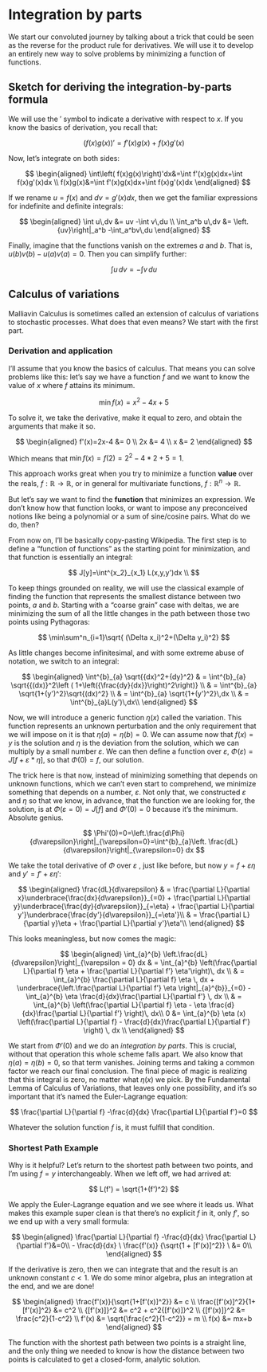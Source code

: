 # Integration by parts

We start our convoluted journey by talking about a trick that could be seen as the reverse for the product rule for derivatives. We will use it to develop an entirely new way to solve problems by minimizing a function of functions.

## Sketch for deriving the integration-by-parts formula

We will use the $'$ symbol to indicate a derivative with respect to $x$. If you know the basics of derivation, you recall that:

$$
\left( f(x)g(x)\right)'=f'(x)g(x)+f(x)g'(x)
$$

Now, let's integrate on both sides:

$$
\begin{aligned}
\int\left( f(x)g(x)\right)'dx&=\int f'(x)g(x)dx+\int f(x)g'(x)dx \\ 
f(x)g(x)&=\int f'(x)g(x)dx+\int f(x)g'(x)dx
\end{aligned}
$$

If we rename $u=f(x)$ and $dv = g'(x)dx$, then we get the familiar expressions for indefinite and definite integrals:

$$
\begin{aligned}
\int u\,dv &= uv -\int v\,du \\
\int_a^b u\,dv &= \left.{uv}\right|_a^b -\int_a^bv\,du
\end{aligned}
$$

Finally, imagine that the functions vanish on the extremes $a$ and $b$. That is, $u(b)v(b)-u(a)v(a)=0$. Then you can simplify further:

$$
\int u\,dv = -\int v\,du
$$

## Calculus of variations

Malliavin Calculus is sometimes called an extension of calculus of variations to stochastic processes. What does that even means? We start with the first part.

### Derivation and application

I'll assume that you know the basics of calculus. That means you can solve problems like this: let's say we have a function $f$ and we want to know the value of $x$ where $f$ attains its minimum.

$$
\min{f(x)}=x^2-4x+5
$$

To solve it, we take the derivative, make it equal to zero, and obtain the arguments that make it so.

$$
\begin{aligned}
f'(x)=2x-4 &= 0 \\
2x &= 4 \\
x &= 2 
\end{aligned}
$$

Which means that $\min{f(x)}=f(2)=2^2-4*2+5=1$.

This approach works great when you try to minimize a function **value** over the reals, $f: \mathbb{R} \to \mathbb{R}$, or in general for multivariate functions, $f: \mathbb{R}^n \to \mathbb{R}$.

But let's say we want to find the **function** that minimizes an expression. We don't know how that function looks, or want to impose any preconceived notions like being a polynomial or a sum of sine/cosine pairs. What do we do, then?

From now on, I'll be basically copy-pasting Wikipedia. The first step is to define a "function of functions" as the starting point for minimization, and that function is essentially an integral:

$$
J[y]=\int^{x_2}_{x_1} L(x,y,y')dx \\
$$

To keep things grounded on reality, we will use the classical example of finding the function that represents the smallest distance between two points, $a$ and $b$. Starting with a "coarse grain" case with deltas, we are minimizing the sum of all the little changes in the path between those two points using Pythagoras:

$$
\min\sum^n_{i=1}\sqrt{ (\Delta x_i)^2+(\Delta y_i)^2}
$$

As little changes become infinitesimal, and with some extreme abuse of notation, we switch to an integral:

$$
\begin{aligned}
\int^{b}_{a} \sqrt{{dx}^2+{dy}^2}
& = \int^{b}_{a} \sqrt{{(dx)}^2\left ( 1+\left({\frac{dy}{dx}}\right)^2\right)} \\
& = \int^{b}_{a} \sqrt{1+(y')^2}\sqrt{(dx)^2} \\
& = \int^{b}_{a} \sqrt{1+(y')^2}\,dx \\
& = \int^{b}_{a}L(y')\,dx\\
\end{aligned}
$$

Now, we will introduce a generic function $\eta(x)$ called the variation. This function represents an unknown perturbation and the only requirement that we will impose on it is that $\eta(a)=\eta(b)=0$. We can assume now that $f(x)=y$ is the solution and $\eta$ is the deviation from the solution, which we can multiply by a small number $\varepsilon$. We can then define a function over $\varepsilon$, $\Phi(\varepsilon)= J[f + \varepsilon *\eta]$, so that $\Phi(0)=f$, our solution.

The trick here is that now, instead of minimizing something that depends on unknown functions, which we can't even start to comprehend, we minimize something that depends on a number, $\varepsilon$. Not only that, we constructed $\varepsilon$ and $\eta$ so that we know, in advance, that the function we are looking for, the solution, is at $\Phi(\varepsilon=0)=J[f]$ and $\Phi'(0)=0$ because it's the minimum. Absolute genius.

$$
\Phi'(0)=0=\left.\frac{d\Phi}{d\varepsilon}\right|_{\varepsilon=0}=\int^{b}_{a}\left. \frac{dL}{d\varepsilon}\right|_{\varepsilon=0} dx
$$

We take the total derivative of $\Phi$ over $\varepsilon$ , just like before, but now $y=f+\varepsilon\eta$ and $y'=f'+\varepsilon\eta'$:

$$
\begin{aligned}
\frac{dL}{d\varepsilon}
& = \frac{\partial L}{\partial x}\underbrace{\frac{dx}{d\varepsilon}}_{=0} + \frac{\partial L}{\partial y}\underbrace{\frac{dy}{d\varepsilon}}_{=\eta} + \frac{\partial L}{\partial y'}\underbrace{\frac{dy'}{d\varepsilon}}_{=\eta'}\\
& = \frac{\partial L}{\partial y}\eta + \frac{\partial L}{\partial y'}\eta'\\
\end{aligned}
$$

This looks meaningless, but now comes the magic:

$$
\begin{aligned}
\int_{a}^{b} \left.\frac{dL}{d\varepsilon}\right|_{\varepsilon = 0} dx
&  = \int_{a}^{b} \left(\frac{\partial L}{\partial f} \eta + \frac{\partial L}{\partial f'} \eta'\right)\, dx \\
&  = \int_{a}^{b} \frac{\partial L}{\partial f} \eta \, dx + \underbrace{\left.\frac{\partial L}{\partial f'} \eta \right|_{a}^{b}}_{=0} - \int_{a}^{b} \eta \frac{d}{dx}\frac{\partial L}{\partial f'} \, dx \\
&  = \int_{a}^{b} \left(\frac{\partial L}{\partial f} \eta - \eta \frac{d}{dx}\frac{\partial L}{\partial f'} \right)\, dx\\
0 &= \int_{a}^{b} \eta (x) \left(\frac{\partial L}{\partial f} - \frac{d}{dx}\frac{\partial L}{\partial f'} \right) \, dx \\
\end{aligned}
$$

We start from $\Phi'(0)$ and we do an *integration by parts*. This is crucial, without that operation this whole scheme falls apart. We also know that $\eta(a)=\eta(b)=0$, so that term vanishes. Joining terms and taking a common factor we reach our final conclusion. The final piece of magic is realizing that this integral is zero, no matter what $\eta(x)$ we pick. By the Fundamental Lemma of Calculus of Variations, that leaves only one possibility, and it's so important that it's named the Euler-Lagrange equation:

$$
\frac{\partial L}{\partial f} -\frac{d}{dx} \frac{\partial L}{\partial f'}=0
$$

Whatever the solution function $f$ is, it must fulfill that condition.

### Shortest Path Example

Why is it helpful? Let's return to the shortest path between two points, and I'm using $f=y$ interchangeably. When we left off, we had arrived at:

$$
L(f') = \sqrt{1+(f')^2}
$$

We apply the Euler-Lagrange equation and we see where it leads us. What makes this example super clean is that there's no explicit $f$ in it, only $f'$, so we end up with a very small formula:

$$
\begin{aligned}
\frac{\partial L}{\partial f} -\frac{d}{dx} \frac{\partial L}{\partial f'}&=0\\
- \frac{d}{dx} \ \frac{f'(x)} {\sqrt{1 + [f'(x)]^2}} \ &= 0\\
\end{aligned}
$$

If the derivative is zero, then we can integrate that and the result is an unknown constant $c<1$. We do some minor algebra, plus an integration at the end, and we are done!

$$
\begin{aligned}
\frac{f'(x)}{\sqrt{1+[f'(x)]^2}} &= c \\
\frac{[f'(x)]^2}{1+[f'(x)]^2} &= c^2 \\
{[f'(x)]}^2 &= c^2 + c^2{[f'(x)]}^2 \\
{[f'(x)]}^2 &= \frac{c^2}{1-c^2} \\
f'(x) &= \sqrt{\frac{c^2}{1-c^2}} = m \\
f(x) &= mx+b
\end{aligned}
$$

The function with the shortest path between two points is a straight line, and the only thing we needed to know is how the distance between two points is calculated to get a closed-form, analytic solution.
